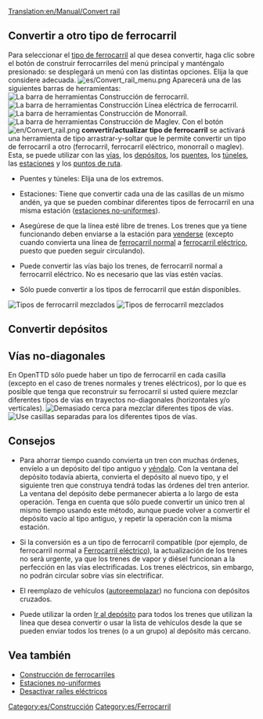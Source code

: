 [[Translation:en/Manual/Convert rail]]
{{es/Tutorial}}
==Convertir a otro tipo de ferrocarril==
Para seleccionar el [[es/Manual/Base Set/Tipos de ferrocarril|tipo de ferrocarril]] al que desea convertir, haga clic sobre el botón de construir ferrocarriles del menú principal y manténgalo presionado: se desplegará un menú con las distintas opciones. Elija la que considere adecuada. 
[[File:es/Convert rail menu.png|none]]
Aparecerá una de las siguientes barras de herramientas:
[[File:es/Railroad Construction.png|none|frame|La [[es/Manual/Construcción de ferrocarriles#barra-de-herramientas-construccion-de-ferrocarril|barra de herramientas Construcción de ferrocarril]].]]
[[File:es/Electrified Railway Construction.png|none|frame|La barra de herramientas Construcción Línea eléctrica de ferrocarril.]]
[[File:es/Monorail Construction.png|none|frame|La barra de herramientas Construcción de Monorraíl.]]
[[File:es/Maglev Construction.png|none|frame|La barra de herramientas Construcción de Maglev.]]
Con el botón [[File:en/Convert rail.png]] '''convertir/actualizar tipo de ferrocarril''' se activará una herramienta de tipo arrastrar-y-soltar que le permite convertir un tipo de ferrocarril a otro (ferrocarril, ferrocarril eléctrico, monorraíl o maglev). Esta, se puede utilizar con las [[es/Manual/Construir vías|vías]], los [[es/Manual/Construir depósitos de trenes|depósitos]], los [[es/Manual/Puentes|puentes]], los [[es/Manual/Túneles|túneles]], las [[es/Manual/Estaciones|estaciones]] y los [[es/Manual/Puntos de ruta|puntos de ruta]].

* Puentes y túneles: Elija una de los extremos.

* Estaciones: Tiene que convertir cada una de las casillas de un mismo andén, ya que se pueden combinar diferentes tipos de ferrocarril en una misma estación ([[es/Archive/Manual/Settings/Estaciones no-uniformes|estaciones no-uniformes]]).

* Asegúrese de que la línea esté libre de trenes. Los trenes que ya tiene funcionando deben enviarse a la estación para [[es/Vender un tren entero|venderse]] (excepto cuando convierta una línea de [[es/Manual/Base Set/Ferrocarril|ferrocarril normal]] a [[es/Manual/Base Set/Ferrocarril eléctrico|ferrocarril eléctrico]], puesto que pueden seguir circulando).

* Puede convertir las vías bajo los trenes, de ferrocarril normal a ferrocarril eléctrico. No es necesario que las vías estén vacías.

* Sólo puede convertir a los tipos de ferrocarril que están disponibles.
[[File:en/Convert station.png|left|frame|Tipos de ferrocarril mezclados]]
[[File:en/Convert rail tunnel.png|none|frame|Tipos de ferrocarril mezclados]]

==Convertir depósitos==
{{es/Nota|Sólo los [[es/Manual/Depósitos|depósitos]] vacíos se pueden convertir (a no ser que el tipo de ferrocarril sea compatible)}}

==Vías no-diagonales==
En OpenTTD sólo puede haber un tipo de ferrocarril en cada casilla (excepto en el caso de trenes normales y trenes eléctricos), por lo que es posible que tenga que reconstruir su ferrocarril si usted quiere mezclar diferentes tipos de vías en trayectos no-diagonales (horizontales y/o verticales).
[[File:en/Convert rail close.png|left|frame|Demasiado cerca para mezclar diferentes tipos de vías.]]
[[File:en/Convert rail good.png|none|frame|Use casillas separadas para los diferentes tipos de vías.]] 

==Consejos==
* Para ahorrar tiempo cuando convierta un tren con muchas órdenes, envíelo a un depósito del tipo antiguo y [[es/Vender un tren entero|véndalo]]. Con la ventana del depósito todavía abierta, convierta el depósito al nuevo tipo, y el siguiente tren que construya tendrá todas las órdenes del tren anterior. La ventana del depósito debe permanecer abierta a lo largo de esta operación. Tenga en cuenta que sólo puede convertir un único tren al mismo tiempo usando este método, aunque puede volver a convertir el depósito vacío al tipo antiguo, y repetir la operación con la misma estación.

* Si la conversión es a un tipo de ferrocarril compatible (por ejemplo, de ferrocarril normal a [[es/Manual/Base Set/Ferrocarril eléctrico|Ferrocarril eléctrico]]), la actualización de los trenes no serà urgente, ya que los trenes de vapor y diésel funcionan a la perfección en las vías electrificadas. Los trenes eléctricos, sin embargo, no podrán circular sobre vías sin electrificar.

* El reemplazo de vehículos ([[es/Manual/Reemplazar vehículos#autoreemplazar|autoreemplazar]]) no funciona con depósitos cruzados.

* Puede utilizar la orden [[es/Manual/Órdenes#ir-a|Ir al depósito]] para todos los trenes que utilizan la línea que desea convertir o usar la lista de vehículos desde la que se pueden enviar todos los trenes (o a un grupo) al depósito más cercano.

==Vea también==
*[[es/Manual/Construcción de ferrocarriles|Construcción de ferrocarriles]]
*[[es/Archive/Manual/Settings/Estaciones no-uniformes|Estaciones no-uniformes]]
*[[es/Archive/Manual/Settings/Opciones avanzadas/Vehículos#desactivar-railes-electricos|Desactivar raíles eléctricos]]

[[Category:es/Construcción]]
[[Category:es/Ferrocarril]]